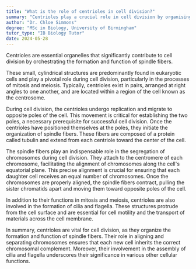 ```yaml
---
title: "What is the role of centrioles in cell division?"
summary: "Centrioles play a crucial role in cell division by organising the formation and function of the spindle fibres."
author: "Dr. Chloe Simmons"
degree: "MSc in Biology, University of Birmingham"
tutor_type: "IB Biology Tutor"
date: 2024-05-28
---
```


Centrioles are essential organelles that significantly contribute to cell division by orchestrating the formation and function of spindle fibers.

These small, cylindrical structures are predominantly found in eukaryotic cells and play a pivotal role during cell division, particularly in the processes of mitosis and meiosis. Typically, centrioles exist in pairs, arranged at right angles to one another, and are located within a region of the cell known as the centrosome.

During cell division, the centrioles undergo replication and migrate to opposite poles of the cell. This movement is critical for establishing the two poles, a necessary prerequisite for successful cell division. Once the centrioles have positioned themselves at the poles, they initiate the organization of spindle fibers. These fibers are composed of a protein called tubulin and extend from each centriole toward the center of the cell.

The spindle fibers play an indispensable role in the segregation of chromosomes during cell division. They attach to the centromere of each chromosome, facilitating the alignment of chromosomes along the cell's equatorial plane. This precise alignment is crucial for ensuring that each daughter cell receives an equal number of chromosomes. Once the chromosomes are properly aligned, the spindle fibers contract, pulling the sister chromatids apart and moving them toward opposite poles of the cell.

In addition to their functions in mitosis and meiosis, centrioles are also involved in the formation of cilia and flagella. These structures protrude from the cell surface and are essential for cell motility and the transport of materials across the cell membrane.

In summary, centrioles are vital for cell division, as they organize the formation and function of spindle fibers. Their role in aligning and separating chromosomes ensures that each new cell inherits the correct chromosomal complement. Moreover, their involvement in the assembly of cilia and flagella underscores their significance in various other cellular functions.
    